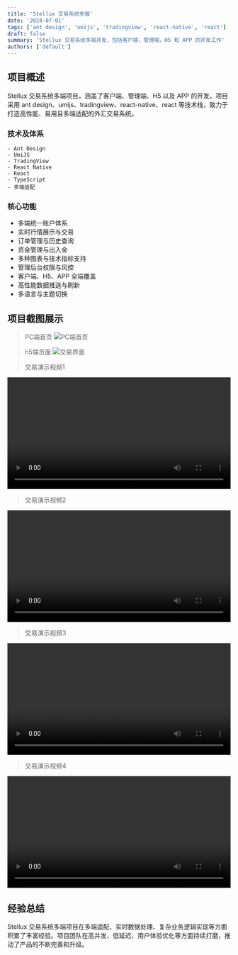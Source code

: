```yaml
---
title: 'Stellux 交易系统多端'
date: '2024-07-01'
tags: ['ant design', 'umijs', 'tradingview', 'react-native', 'react']
draft: false
summary: 'Stellux 交易系统多端开发，包括客户端，管理端，H5 和 APP 的开发工作'
authors: ['default']
---
```


## 项目概述

Stellux 交易系统多端项目，涵盖了客户端、管理端、H5 以及 APP 的开发。项目采用 ant design、umijs、tradingview、react-native、react 等技术栈，致力于打造高性能、易用且多端适配的外汇交易系统。

### 技术及体系

    - Ant Design
    - UmiJS
    - TradingView
    - React Native
    - React
    - TypeScript
    - 多端适配

### 核心功能

- 多端统一账户体系
- 实时行情展示与交易
- 订单管理与历史查询
- 资金管理与出入金
- 多种图表与技术指标支持
- 管理后台权限与风控
- 客户端、H5、APP 全端覆盖
- 高性能数据推送与刷新
- 多语言与主题切换

## 项目截图展示

> PC端首页
> ![PC端首页](/static/stellux/1.webp)

> h5端页面
> ![交易界面](/static/stellux/2.webp)

> 交易演示视频1

<video src="/static/stellux/111.MP4" controls width="100%" preload="metadata">

</video>

> 交易演示视频2

<video src="/static/stellux/222.MP4" controls width="100%"></video>

> 交易演示视频3

<video src="/static/stellux/333.MP4" controls width="100%"></video>

> 交易演示视频4

<video src="/static/stellux/444.MP4" controls width="100%"></video>

## 经验总结

Stellux 交易系统多端项目在多端适配、实时数据处理、复杂业务逻辑实现等方面积累了丰富经验。项目团队在高并发、低延迟、用户体验优化等方面持续打磨，推动了产品的不断完善和升级。
